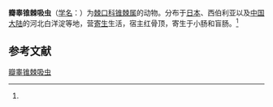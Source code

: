 {{Speciesbox
| name = 瓣睾锥棘吸虫
| status = 
| status_system = 
| image = 
| genus = Petasiger
| species = lobatus
| authority = (Yamaguti, 1933)<ref name='id10087'>{{cite web| url =http://www.bioinfo.cn/db05/BjdwSpecies.php?action=view&id=10087| title =瓣睾锥棘吸虫| work =《中国动物物种编目数据库》| publisher =中国科学院微生物研究所| author =中国科学院动物研究所| accessdate =2009-04-16| deadurl =yes| archiveurl =https://web.archive.org/web/20160305025818/http://www.bioinfo.cn/db05/BjdwSpecies.php?action=view&id=10087| archivedate =2016-03-05}}</ref>
}}

'''瓣睾锥棘吸虫'''（[[学名|学名]]：{{lang|la|''Petasiger lobatus''}}）为[[棘口科|棘口科]][[锥棘属|锥棘属]]的动物。分布于[[日本|日本]]、西伯利亚以及[[中国大陆|中国大陆]]的河北白洋淀等地，营[[寄生|寄生]]生活，宿主红骨顶，寄生于小肠和盲肠。<ref name='id10087'/>

== 参考文献 ==
{{reflist}}

{{Wikispecies|Petasiger lobatus}}
{{Taxonbar|from=Q15230302}}

[[Category:锥棘属|瓣睾锥棘吸虫]]


{{吸虫小作品}}